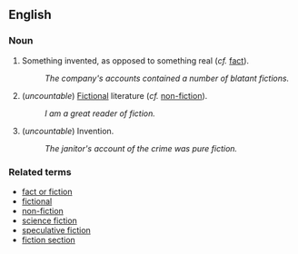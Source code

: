 == English ==

=== Noun ===

# Something invented, as opposed to something real (''cf.'' [[fact]]).
#: ''The company's accounts contained a number of blatant fictions.''
# (''uncountable'') [[fictional|Fictional]] literature (''cf.'' [[non-fiction]]).
#: ''I am a great reader of fiction.''
# (''uncountable'') Invention.
#: ''The janitor's account of the crime was pure fiction.''

=== Related terms ===

*[[fact or fiction]]
*[[fictional]]
*[[non-fiction]]
*[[science fiction]]
*[[speculative fiction]]
*[[fiction section]]